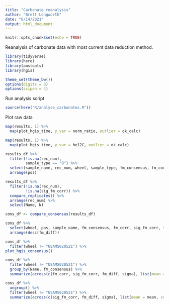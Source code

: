 ```yaml
---
title: "Carbonate reanalysis"
author: "Brett Longworth"
date: "6/14/2021"
output: html_document
---
```


```r
knitr::opts_chunk$set(echo = TRUE)
```

Reanalysis of carbonate data with most current data reduction method.

```r
library(tidyverse)
library(here)
library(amstools)
library(hgis)

theme_set(theme_bw())
options(digits = 3)
options(scipen = 4)
```

Run analysis script

```r
source(here("R/analyse_carbonates.R"))
```

Plot raw data

```r
map(results, 1) %>% 
  map(plot_hgis_time, y_var = norm_ratio, outlier = ok_calc)
```

```r
map(results, 1) %>% 
  map(plot_hgis_time, y_var = he12C, outlier = ok_calc)
```

```r
results_df %>% 
  filter(!is.na(rec_num),
         sample_type == "B") %>% 
  select(sample_name, rec_num, wheel, sample_type, fm_consensus, fm_corr, sig_fm_corr) %>% 
  arrange(pos)
```

```r
results_df %>% 
  filter(!is.na(rec_num),
         !is.na(sig_fm_corr)) %>% 
  compare_replicates() %>% 
  arrange(rec_num) %>% 
  select(Name, N)
```

```r
cons_df <- compare_consensus(results_df)

cons_df %>% 
  select(wheel, pos, sample_name, fm_consensus, fm_corr, sig_fm_corr, fm_diff, sigma) %>% 
  arrange(desc(fm_diff))
```
  
```r
cons_df %>% 
  filter(wheel != "USAMS020521") %>% 
plot_hgis_consensus()
```
  
```r
cons_df %>% 
  filter(wheel != "USAMS020521") %>% 
  group_by(Name, fm_consensus) %>% 
  summarize(across(c(fm_corr, sig_fm_corr, fm_diff, sigma), list(mean = mean, sd = sd)))
```

```r
cons_df %>% 
  ungroup() %>% 
  filter(wheel != "USAMS020521") %>% 
  summarize(across(c(sig_fm_corr, fm_diff, sigma), list(mean = mean, sd = sd)))
```
